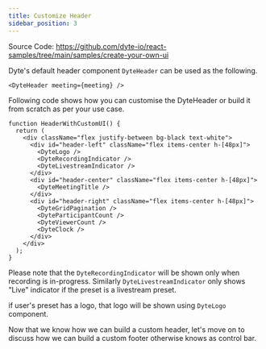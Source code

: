 ```yaml
---
title: Customize Header
sidebar_position: 3
---
```


Source Code: https://github.com/dyte-io/react-samples/tree/main/samples/create-your-own-ui

Dyte's default header component `DyteHeader` can be used as the following.

```tsx
<DyteHeader meeting={meeting} />
```

Following code shows how you can customise the DyteHeader or build it from scratch as per your use case.

```tsx
function HeaderWithCustomUI() {
  return (
    <div className="flex justify-between bg-black text-white">
      <div id="header-left" className="flex items-center h-[48px]">
        <DyteLogo />
        <DyteRecordingIndicator />
        <DyteLivestreamIndicator />
      </div>
      <div id="header-center" className="flex items-center h-[48px]">
        <DyteMeetingTitle />
      </div>
      <div id="header-right" className="flex items-center h-[48px]">
        <DyteGridPagination />
        <DyteParticipantCount />
        <DyteViewerCount />
        <DyteClock />
      </div>
    </div>
  );
}
```

Please note that the `DyteRecordingIndicator` will be shown only when recording is in-progress. Similarly `DyteLivestreamIndicator` only shows "Live" indicator if the preset is a livestream preset.

if user's preset has a logo, that logo will be shown using `DyteLogo` component.

Now that we know how we can build a custom header, let's move on to discuss how we can build a custom footer otherwise knows as control bar.
